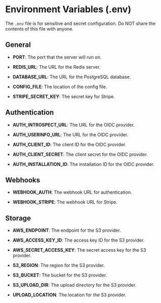 # Environment Variables (.env)

The `.env` file is for sensitive and secret configuration. Do NOT share the contents of this file with anyone.

## General

- **PORT**: The port that the server will run on.

- **REDIS_URL**: The URL for the Redis server.

- **DATABASE_URL**: The URL for the PostgreSQL database.

- **CONFIG_FILE**: The location of the config file.

- **STRIPE_SECRET_KEY**: The secret key for Stripe.

## Authentication

- **AUTH_INTROSPECT_URL**: The URL for the OIDC provider.

- **AUTH_USERINFO_URL**: The URL for the OIDC provider.

- **AUTH_CLIENT_ID**: The client ID for the OIDC provider.

- **AUTH_CLIENT_SECRET**: The client secret for the OIDC provider.

- **AUTH_INSTALLATION_ID**: The installation ID for the OIDC provider.

## Webhooks

- **WEBHOOK_AUTH**: The webhook URL for authentication.

- **WEBHOOK_STRIPE**: The webhook URL for Stripe.

## Storage

- **AWS_ENDPOINT**: The endpoint for the S3 provider.

- **AWS_ACCESS_KEY_ID**: The access key ID for the S3 provider.

- **AWS_SECRET_ACCESS_KEY**: The secret access key for the S3 provider.

- **S3_REGION**: The region for the S3 provider.

- **S3_BUCKET**: The bucket for the S3 provider.

- **S3_UPLOAD_DIR**: The upload directory for the S3 provider.

- **UPLOAD_LOCATION**: The location for the S3 provider.
